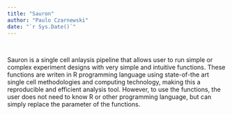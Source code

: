 ```yaml
---
title: "Sauron"
author: "Paulo Czarnewski"
date: "`r Sys.Date()`"
---
```

<br/>


Sauron is a single cell anlaysis pipeline that allows user to run simple or complex experiment designs with very simple and intuitive functions. These functions are writen in R programming language using state-of-the art single cell methodologies and computing technology, making this a reproducible and efficient analysis tool. However, to use the functions, the user does not need to know R or other programming language, but can simply replace the parameter of the functions. 


